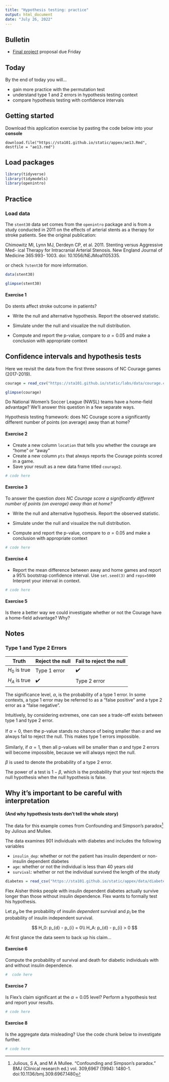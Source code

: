 ```yaml
---
title: "Hypothesis testing: practice"
output: html_document
date: "July 26, 2022"
---
```


## Bulletin

- [Final project](/projects/finalProject) proposal due Friday

## Today

By the end of today you will...

- gain more practice with the permutation test
- understand type 1 and 2 errors in hypothesis testing context
- compare hypothesis testing with confidence intervals

## Getting started

Download this application exercise by pasting the code below into your **console**

    download.file("https://sta101.github.io/static/appex/ae13.Rmd",
    destfile = "ae13.rmd")

## Load packages

```r
library(tidyverse)
library(tidymodels)
library(openintro)
```

## Practice

### Load data

The `stent30` data set comes from the `openintro` package and is from a study conducted in 2011 on the effects of arterial stents as a therapy for stroke patients. See the original publication:

Chimowitz MI, Lynn MJ, Derdeyn CP, et al. 2011. Stenting versus Aggressive Med- ical Therapy for Intracranial Arterial Stenosis. New England Journal of Medicine 365:993- 1003. doi: 10.1056/NEJMoa1105335.

or check `?stent30` for more information.

```r
data(stent30)
```

```r
glimpse(stent30)
```

#### Exercise 1

Do stents affect stroke outcome in patients?

-   Write the null and alternative hypothesis. Report the observed statistic.

-   Simulate under the null and visualize the null distribution.

-   Compute and report the p-value, compare to $\alpha = 0.05$ and make a conclusion with appropriate context


## Confidence intervals and hypothesis tests

Here we revisit the data from the first three seasons of NC Courage games (2017-2019).

```r
courage = read_csv("https://sta101.github.io/static/labs/data/courage.csv")
```

```r
glimpse(courage)
```

Do National Women's Soccer League (NWSL) teams have a home-field advantage? We'll answer this question in a few separate ways.

Hypothesis testing framework: does NC Courage score a significantly different number of points (on average) away than at home?

#### Exercise 2 

- Create a new column `location` that tells you whether the courage are "home" or "away"
- Create a new column `pts` that always reports the Courage points scored in a game.
- Save your result as a new data frame titled `courage2`.

```r
# code here
```

#### Exercise 3

To answer the question *does NC Courage score a significantly different number of points (on average) away than at home?*

- Write the null and alternative hypothesis. Report the observed statistic.

- Simulate under the null and visualize the null distribution.

- Compute and report the p-value, compare to $\alpha = 0.05$ and make a conclusion with appropriate context


```r
# code here
```


#### Exercise 4

- Report the mean difference between away and home games and report a 95% bootstrap confidence interval. Use `set.seed(3)` and `reps=5000` Interpret your interval in context.

```r
# code here
```


#### Exercise 5

Is there a better way we could investigate whether or not the Courage have a home-field advantage? Why?

## Notes

### Type 1 and Type 2 Errors

| Truth         | Reject the null | Fail to reject the null |
|---------------|-----------------|-------------------------|
| $H_0$ is true | Type 1 error    | ✔️                      |
| $H_A$ is true | ✔️              | Type 2 error            |

The significance level, $\alpha$, is the probability of a type 1 error. In some contexts, a type 1 error may be referred to as a "false positive" and a type 2 error as a "false negative".

Intuitively, by considering extremes, one can see a trade-off exists between type 1 and type 2 error. \
\
If $\alpha = 0$, then the p-value stands no chance of being smaller than $\alpha$ and we always fail to reject the null. This makes type 1 errors impossible.\
\
Similarly, if $\alpha = 1$, then all p-values will be smaller than $\alpha$ and type 2 errors will become impossible, because we will always reject the null.

$\beta$ is used to denote the probability of a type 2 error.

The power of a test is $1 - \beta$, which is the probability that your test rejects the null hypothesis when the null hypothesis is false.

## Why it's important to be careful with interpretation

#### (And why hypothesis tests don't tell the whole story)

The data for this example comes from Confounding and Simpson’s paradox^[Julious, S A, and M A Mullee. “Confounding and Simpson’s paradox.” BMJ (Clinical research ed.) vol. 309,6967 (1994): 1480-1. doi:10.1136/bmj.309.6967.1480] by Julious and Mullee.

The data examines 901 individuals with diabetes and includes the following variables

- `insulin_dep`: whether or not the patient has insulin dependent or non-insulin dependent diabetes
- `age`: whether or not the individual is less than 40 years old
- `survival`: whether or not the individual survived the length of the study

```r
diabetes = read_csv("https://sta101.github.io/static/appex/data/diabetes.csv")
```

Flex Aisher thinks people with insulin dependent diabetes actually survive longer than those without insulin dependence. Flex wants to formally test his hypothesis.

Let $p_{d}$ be the probability of insulin *dependent* survival and $p_{i}$ be the probability of insulin independent survival.

$$
H_0: p_{d} - p_{i} = 0\\
H_A: p_{d} - p_{i} > 0
$$

At first glance the data seem to back up his claim...

#### Exercise 6

Compute the probability of survival and death for diabetic individuals with and without insulin dependence.

```r
#  code here
```

#### Exercise 7

Is Flex's claim significant at the $\alpha = 0.05$ level? Perform a hypothesis test and report your results.

```r
# code here
```

#### Exercise 8

Is the aggregate data misleading? Use the code chunk below to investigate further.

```r
# code here
```


